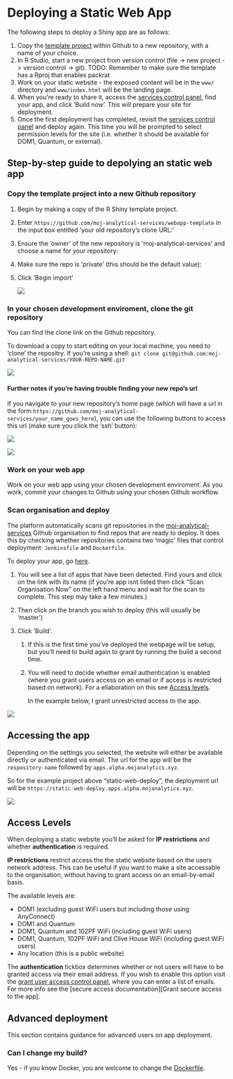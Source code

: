 # Deploying a Static Web App  

The following steps to deploy a Shiny app are as follows:

1. Copy the [template project](https://github.com/moj-analytical-services/webapp-template) within Github to a new repository, with a name of your choice.
2. In R Studio, start a new project from version control (file -> new project -> version control -> git).   TODO:  Remember to make sure the template has a Rproj that enables packrat
3. Work on your static website - the exposed content will be in the `www/` directory and `www/index.html` will be the landing page.   
4. When you're ready to share it, access the [services control panel](https://jenkins.services.alpha.mojanalytics.xyz/), find your app, and click 'Build now'. This will prepare your site for deployment. 
5. Once the first deployment has completed, revisit the  [services control panel](https://jenkins.services.alpha.mojanalytics.xyz/) and deploy again. This time you will be prompted to select permission levels for the site (i.e. whether it should be available for DOM1, Quantum, or external). 

## Step-by-step guide to depolying an static web app

### Copy the template project into a new Github repository

1. Begin by making a copy of the R Shiny template project.  

2. Enter `https://github.com/moj-analytical-services/webapp-template` in the input box entitled 'your old repository’s clone URL:'

3. Ensure the 'owner' of the new repository is 'moj-analytical-services' and choose a name for your repository:

4. Make sure the repo is 'private' (this should be the default value):

5. Click 'Begin import'


   ![](images/static_clone.gif)

### In your chosen development enviroment, clone the git repository

You can find the clone link on the Github repository. 

To download a copy to start editing on your local machine, you need to 'clone' the repositry. If you're using a shell: `git clone git@github.com:moj-analytical-services/YOUR-REPO-NAME.git`

![](images/static_git_clone.gif)

#### Further notes if you're having trouble finding your new repo's url

If you navigate to your new repository's home page (which will have a url in the form `https://github.com/moj-analytical-services/your_name_goes_here`), you can use the following buttons to access this url (make sure you click the 'ssh' button):

![](images/use_ssh.PNG)

![](images/ssh_url.PNG)


### Work on your web app

Work on your web app using your chosen development enviroment. As you work, commit your changes to Github using your chosen Github workflow.

### Scan organisation and deploy

The platform automatically scans git repositories in the [moj-analytical-services](https://github.com/moj-analytical-services/) Github organisation to find repos that are ready to deploy.  It does this by checking whether repositories contains two 'magic' files that control deployment:  `Jenkinsfile` and `Dockerfile`.

To deploy your app, go [here](https://jenkins.services.alpha.mojanalytics.xyz/job/moj-analytical-services-github/).  

1. You will see a list of apps that have been detected.  Find yours and click on the link with its name (if you're app isnt listed then click "Scan Organisation Now" on the left hand menu and wait for the scan to complete. This step may take a few minutes.)

2. Then click on the branch you wish to deploy (this will usually be 'master')

3. Click 'Build'. 

   1. If this is the first time you've deployed the webpage will be setup, but you'll need to build again to grant by running the build a second time.

   2. You will need to decide whether email authentication is enabled (where you grant users access on an email or if access is restricted based on network). For a ellaboration on this see [Access levels][Access levels].

      In the example below, I grant unrestricted access to the app.  

![](images/static_deploy.gif)





## Accessing the app

Depending on the settings you selected, the website will either be available directly or authenticated via email. The url for the app will be the `respository-name` followed by `apps.alpha.mojanalytics.xyz`. 

So for the example project above "static-web-deploy", the deployment url will be `https://static-web-deploy.apps.alpha.mojanalytics.xyz`. 

![](images/static_deployed.gif)



## Access Levels

When deploying a static website you'll be asked for **IP restrictions** and whether **authentication** is required. 

**IP restrictions** restrict access the the static website based on the users network address. This can be useful if you want to make a site accessable to the organisation, without having to grant access on an email-by-email basis. 

The available levels are: 

- DOM1 (excluding guest WiFi users but including those using AnyConnect)
- DOM1 and Quantum 
- DOM1, Quantum and 102PF WiFi (including guest WiFi users)
- DOM1, Quantum, 102PF WiFi and Clive House WiFi (including guest WiFi users)
- Any location (this is a public website)

The **authentication** tickbox determines whether or not users will have to be granted access via their email address. If you wish to enable this option visit the [grant user access control panel](https://controlpanel.services.alpha.mojanalytics.xyz/), where you can enter a list of emails. For more info see the [secure access documentation][Grant secure access to the app]. 

## Advanced deployment

This section contains guidance for advanced users on app deployment.

### Can I change my build?

Yes - if you know Docker, you are welcome to change the
[Dockerfile](https://github.com/moj-analytical-services/webapp-template/blob/master/Dockerfile).
